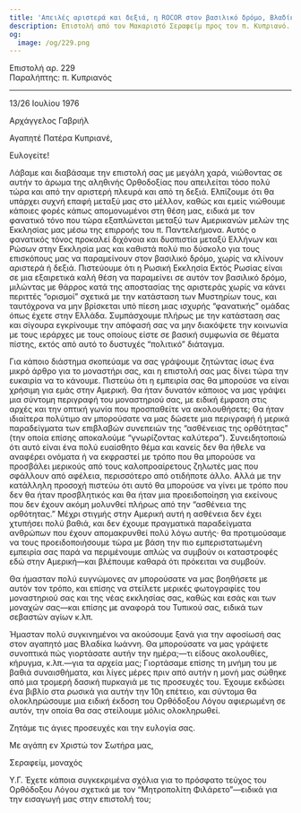 ```yaml
---
title: 'Απειλές αριστερά και δεξιά, η ROCOR στον βασιλικό δρόμο, Βλαδίκα Ιωάννης'
description: Επιστολή από τον Μακαριστό Σεραφείμ προς τον π. Κυπριανό.
og:
  image: /og/229.png
---
```


<div style={{textAlign:'right', fontFamily:'monospace'}}>Επιστολή αρ. 229</div>
<div style={{textAlign:'left', fontFamily:'monospace'}}>Παραλήπτης: π. Κυπριανός</div>

---

13/26 Ιουλίου 1976

Αρχάγγελος Γαβριήλ

Αγαπητέ Πατέρα Κυπριανέ,

Ευλογείτε!

Λάβαμε και διαβάσαμε την επιστολή σας με μεγάλη χαρά, νιώθοντας σε αυτήν το άρωμα της αληθινής Ορθοδοξίας που απειλείται τόσο πολύ τώρα και από την αριστερή πλευρά και από τη δεξιά. Ελπίζουμε ότι θα υπάρχει συχνή επαφή μεταξύ μας στο μέλλον, καθώς και εμείς νιώθουμε κάποιες φορές κάπως απομονωμένοι στη θέση μας, ειδικά με τον φανατικό τόνο που τώρα εξαπλώνεται μεταξύ των Αμερικανών μελών της Εκκλησίας μας μέσω της επιρροής του π. Παντελεήμονα. Αυτός ο φανατικός τόνος προκαλεί διχόνοια και δυσπιστία μεταξύ Ελλήνων και Ρώσων στην Εκκλησία μας και καθιστά πολύ πιο δύσκολο για τους επισκόπους μας να παραμείνουν στον βασιλικό δρόμο, χωρίς να κλίνουν αριστερά ή δεξιά. Πιστεύουμε ότι η Ρωσική Εκκλησία Εκτός Ρωσίας είναι σε μια εξαιρετικά καλή θέση να παραμείνει σε αυτόν τον βασιλικό δρόμο, μιλώντας με θάρρος κατά της αποστασίας της αριστεράς χωρίς να κάνει περιττές “ορισμοί” σχετικά με την κατάσταση των Μυστηρίων τους, και ταυτόχρονα να μην βρίσκεται υπό πίεση μιας ισχυρής “φανατικής” ομάδας όπως έχετε στην Ελλάδα. Συμπάσχουμε πλήρως με την κατάσταση σας και σίγουρα εγκρίνουμε την απόφασή σας να μην διακόψετε την κοινωνία με τους ιεράρχες με τους οποίους είστε σε βασική συμφωνία σε θέματα πίστης, εκτός από αυτό το δυστυχές “πολιτικό” διάταγμα.

Για κάποιο διάστημα σκοπεύαμε να σας γράψουμε ζητώντας ίσως ένα μικρό άρθρο για το μοναστήρι σας, και η επιστολή σας μας δίνει τώρα την ευκαιρία να το κάνουμε. Πιστεύω ότι η εμπειρία σας θα μπορούσε να είναι χρήσιμη για εμάς στην Αμερική. Θα ήταν δυνατόν κάποιος να μας γράψει μια σύντομη περιγραφή του μοναστηριού σας, με ειδική έμφαση στις αρχές και την οπτική γωνία που προσπαθείτε να ακολουθήσετε; Θα ήταν ιδιαίτερα πολύτιμο αν μπορούσατε να μας δώσετε μια περιγραφή ή μερικά παραδείγματα των επιβλαβών συνεπειών της “ασθένειας της ορθότητας” (την οποία επίσης αποκαλούμε “γνωρίζοντας καλύτερα”). Συνειδητοποιώ ότι αυτό είναι ένα πολύ ευαίσθητο θέμα και κανείς δεν θα ήθελε να αναφέρει ονόματα ή να εκφραστεί με τρόπο που θα μπορούσε να προσβάλει μερικούς από τους καλοπροαίρετους ζηλωτές μας που σφάλλουν από αφέλεια, περισσότερο από οτιδήποτε άλλο. Αλλά με την κατάλληλη προσοχή πιστεύω ότι αυτό θα μπορούσε να γίνει με τρόπο που δεν θα ήταν προσβλητικός και θα ήταν μια προειδοποίηση για εκείνους που δεν έχουν ακόμη μολυνθεί πλήρως από την “ασθένεια της ορθότητας.” Μέχρι στιγμής στην Αμερική αυτή η ασθένεια δεν έχει χτυπήσει πολύ βαθιά, και δεν έχουμε πραγματικά παραδείγματα ανθρώπων που έχουν απομακρυνθεί πολύ λόγω αυτής· θα προτιμούσαμε να τους προειδοποιήσουμε τώρα με βάση την πιο εμπεριστατωμένη εμπειρία σας παρά να περιμένουμε απλώς να συμβούν οι καταστροφές εδώ στην Αμερική—και βλέπουμε καθαρά ότι πρόκειται να συμβούν.

Θα ήμασταν πολύ ευγνώμονες αν μπορούσατε να μας βοηθήσετε με αυτόν τον τρόπο, και επίσης να στείλετε μερικές φωτογραφίες του μοναστηριού σας και της νέας εκκλησίας σας, καθώς και εσάς και των μοναχών σας—και επίσης με αναφορά του Τυπικού σας, ειδικά των σεβαστών αγίων κ.λπ.

Ήμασταν πολύ συγκινημένοι να ακούσουμε ξανά για την αφοσίωσή σας στον αγαπητό μας Βλαδίκα Ιωάννη. Θα μπορούσατε να μας γράψετε συνοπτικά πώς γιορτάσατε αυτήν την ημέρα;—τι είδους ακολουθίες, κήρυγμα, κ.λπ.—για τα αρχεία μας; Γιορτάσαμε επίσης τη μνήμη του με βαθιά συναισθήματα, και λίγες μέρες πριν από αυτήν η μονή μας σώθηκε από μια τρομερή δασική πυρκαγιά με τις προσευχές του. Έχουμε εκδώσει ένα βιβλίο στα ρωσικά για αυτήν την 10η επέτειο, και σύντομα θα ολοκληρώσουμε μια ειδική έκδοση του Ορθόδοξου Λόγου αφιερωμένη σε αυτόν, την οποία θα σας στείλουμε μόλις ολοκληρωθεί.

Ζητάμε τις άγιες προσευχές και την ευλογία σας.

Με αγάπη εν Χριστώ τον Σωτήρα μας,

Σεραφείμ, μοναχός

Υ.Γ. Έχετε κάποια συγκεκριμένα σχόλια για το πρόσφατο τεύχος του Ορθόδοξου Λόγου σχετικά με τον “Μητροπολίτη Φιλάρετο”—ειδικά για την εισαγωγή μας στην επιστολή του;
